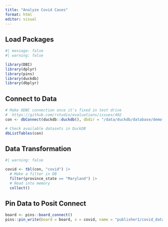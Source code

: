```yaml
---
title: "Analyze Covid Cases"
format: html
editor: visual
---
```


## Load Packages

```r
#| message: false
#| warning: false

library(DBI)
library(dplyr)
library(pins)
library(duckdb)
library(dbplyr)
```

## Connect to Data

```r
# Make ODBC connection once it's fixed in test drive
#  https://github.com/rstudio/evaluations/issues/402
con <- dbConnect(duckdb::duckdb(), dbdir = "/data/duckdb/database/demo-datasets.db")

# Check available datasets in DuckDB
dbListTables(con)
```

## Data Transformation

```r
#| warning: false

covid <- tbl(con, "covid") |> 
  # Make a filter in DB
  filter(province_state == "Maryland") |> 
  # Read into memory
  collect()
```

## Pin Data to Posit Connect

```r
board <- pins::board_connect()
pins::pin_write(board = board, x = covid, name = "publisher1/covid_data", type = "csv")
```
